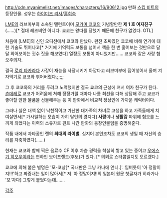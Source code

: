 http://cdn.myanimelist.net/images/characters/16/90612.jpg
만화 [[스킵 비트]]의 등장인물. 성우는 [[하야미즈 리사]]/[[홍희숙]]

[[LME]]의 러브미부의 소속된 탤런트이며 [[모가미 쿄코]]의 기념할만한 '''제 1 호 여자친구'''(……)[* 절대 레즈비언 아니다. 쿄코는 왕따를 당했기 때문에 친구가 없었다. OTL]

처음에 [LME]의 신인 오디션에서 쿄코와 만났다. 완전 초짜였던 쿄코에 비해 연기에 대한 기술도 뛰어나고[* 거기에 기억력도 보통을 넘어서 책을 한 번 훑어보는 것만으로 달달 외어보이는 굇수 짓을 해보였다] 열정도 보통이 아니었지만…… 쿄코와 같은 사랑 혐오주의자.

결국 [[로리 타카라다]] 사장이 재능을 사장시키기 아깝다고 러브미부에 집어넣어서 울며 겨자먹기로 쿄코와 엮어버렸다.;;;;;

그 후 쿄코와의 거리를 두려고 노력했지만 결국 쿄코의 근성에 져서 여자 친구가 된다. [[츤데레]]로 쿄코가 어려움에 쳐해 징징거릴 때마다 나름 최선을 다해 상담해 주고 쿄코가 좋아할 만한 물품을 선물해주는 등 이 만화에서 비교적 정상인에 가까운 캐릭터이다. 

그러나 실은 대책 없이 낙천적이고 가난한 대가족의 차녀로 고생을 하고 가족들에게 치여살면서[* 가사일하는 모습이 가히 달인의 경지다] '''사랑'''이나 '''생활감''' 따위에 혐오를 느끼게 되었다는 이력의 소유자로 핀트 나간 만화의 등장인물임을 증명해준다.

작품 내에서 자타공인 렌의 '''최대의 라이벌'''. 심지어 본인조차도 쿄코의 생일 때 자신의 승리를 자축하였다(……)

현재는 쿄코와 함께 찍은 음료수 CF 이후 차츰 경력을 착실히 쌓고 있는 중이고 [[우에스기 히오우]]이라는 연하인 보이프렌드(후보)가 있다. [* 의외로 쇼타콤일지도 모르겠다.]

쿄코에 의해 붙은 별명은 '모-코상[* 국내판은 그냥 카나에 언니.]'. 입버릇이 '아 정말이지!!!'하고 짜증내는 일이 많아서[* 저 '아 정말이지!!의 일본어 원문 첫글자가 히라가나 '모'자다] 그렇게 붙었다는데…….   

[[각주]]
